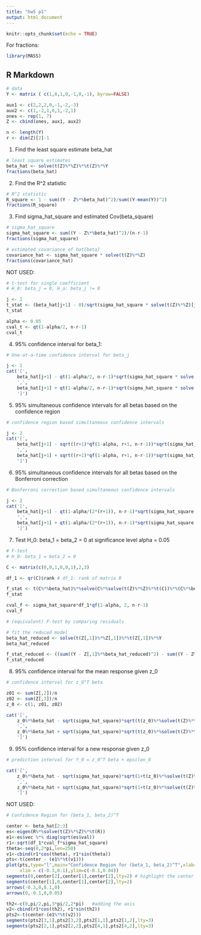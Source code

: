 ```yaml
---
title: "hw5 p1"
output: html_document
---
```


```r
knitr::opts_chunk$set(echo = TRUE)
```

For fractions:
```r
library(MASS)
```

## R Markdown

```r
# data
Y <- matrix ( c(1,0,1,0,-1,0,-1), byrow=FALSE)

aux1 <- c(2,2,2,0,-1,-2,-3)
aux2 <- c(1,-2,1,0,1,-2,1)
ones <- rep(1, 7)
Z <- cbind(ones, aux1, aux2)

n <- length(Y)
r <- dim(Z)[2]-1
```

(1) Find the least square estimate beta_hat

```r
# least square estimates
beta_hat <- solve(t(Z)%*%Z)%*%t(Z)%*%Y
fractions(beta_hat)
```

(2) Find the R^2 statistic

```r
# R^2 statistic
R_square <- 1 - sum((Y - Z%*%beta_hat)^2)/sum((Y-mean(Y))^2)
fractions(R_square)
```

(3) Find sigma_hat_square and estimated Cov(beta_square)

```r
# sigma_hat_square
sigma_hat_square <- sum((Y - Z%*%beta_hat)^2)/(n-r-1)
fractions(sigma_hat_square)

# estimated covariance of hat{beta}
covariance_hat <- sigma_hat_square * solve(t(Z)%*%Z)
fractions(covariance_hat)
```

NOT USED:

```r
# t-test for single coefficient
# H_0: beta_j = 0, H_a: beta_j != 0

j <- 1
t_stat <- (beta_hat[j+1] - 0)/sqrt(sigma_hat_square * solve(t(Z)%*%Z)[j+1,j+1])
t_stat

alpha <- 0.05
cval_t <- qt(1-alpha/2, n-r-1)
cval_t
```

(4) 95% confidence interval for beta_1:

```r
# One-at-a-time confidence interval for beta_j

j <- 1
cat('[',
    beta_hat[j+1] - qt(1-alpha/2, n-r-1)*sqrt(sigma_hat_square * solve(t(Z)%*%Z)[j+1,j+1]),
    ',',
    beta_hat[j+1] + qt(1-alpha/2, n-r-1)*sqrt(sigma_hat_square * solve(t(Z)%*%Z)[j+1,j+1]),
    ']')
```

(5) 95% simultaneous confidence intervals for all betas based on the confidence region

```r
# confidence region based simultaneous confidence intervals 

j <- 2
cat('[',
    beta_hat[j+1] - sqrt((r+1)*qf(1-alpha, r+1, n-r-1))*sqrt(sigma_hat_square * solve(t(Z)%*%Z)[j+1,j+1]),
    ',',
    beta_hat[j+1] + sqrt((r+1)*qf(1-alpha, r+1, n-r-1))*sqrt(sigma_hat_square * solve(t(Z)%*%Z)[j+1,j+1]),
    ']')
```

(6) 95% simultaneous confidence intervals for all betas based on the Bonferroni correction

```r
# Bonferroni correction based simultaneous confidence intervals

j <- 2
cat('[',
    beta_hat[j+1] - qt(1-alpha/(2*(r+1)), n-r-1)*sqrt(sigma_hat_square * solve(t(Z)%*%Z)[j+1,j+1]),
    ',',
    beta_hat[j+1] + qt(1-alpha/(2*(r+1)), n-r-1)*sqrt(sigma_hat_square * solve(t(Z)%*%Z)[j+1,j+1]),
    ']')
```

(7) Test H_0: beta_1 = beta_2 = 0 at significance level alpha = 0.05

```r
# F-test
# H_0: beta_1 = beta_2 = 0

C <- matrix(c(0,0,1,0,0,1),2,3)

df_1 <- qr(C)$rank # df_1: rank of matrix R

f_stat <- t(C%*%beta_hat)%*%solve(C%*%solve(t(Z)%*%Z)%*%t(C))%*%(C%*%beta_hat)
f_stat

cval_f <- sigma_hat_square*df_1*qf(1-alpha, 2, n-r-1)
cval_f

# (equivalent) F-test by comparing residuals

# fit the reduced model
beta_hat_reduced <- solve(t(Z[,1])%*%Z[,1])%*%t(Z[,1])%*%Y
beta_hat_reduced

f_stat_reduced <- ((sum((Y - Z[,1]%*%beta_hat_reduced)^2) - sum((Y - Z%*%beta_hat)^2))/2)/sigma_hat_square
f_stat_reduced
```

(8) 95% confidence interval for the mean response given z_0

```r
# confidence interval for z_0^T beta

z01 <- sum(Z[,2])/n
z02 <- sum(Z[,3])/n
z_0 <- c(1, z01, z02)

cat('[',
    z_0%*%beta_hat - sqrt(sigma_hat_square)*sqrt(t(z_0)%*%solve(t(Z)%*%Z)%*%z_0)*qt(1-alpha/2, n-r-1),
    ',',
    z_0%*%beta_hat + sqrt(sigma_hat_square)*sqrt(t(z_0)%*%solve(t(Z)%*%Z)%*%z_0)*qt(1-alpha/2, n-r-1),
    ']')
```

(9) 95% confidence interval for a new response given z_0

```r
# prediction interval for Y_0 = z_0^T beta + epsilon_0

cat('[',
    z_0%*%beta_hat - sqrt(sigma_hat_square)*sqrt(1+t(z_0)%*%solve(t(Z)%*%Z)%*%z_0)*qt(1-alpha/2, n-r-1),
    ',',
    z_0%*%beta_hat + sqrt(sigma_hat_square)*sqrt(1+t(z_0)%*%solve(t(Z)%*%Z)%*%z_0)*qt(1-alpha/2, n-r-1),
    ']')
```

NOT USED:

```r
# Confidence Region for (beta_1, beta_2)^T

center <- beta_hat[2:3]
es<-eigen(R%*%solve(t(Z)%*%Z)%*%t(R))
e1<-es$vec %*% diag(sqrt(es$val))
r1<-sqrt(df_1*cval_f*sigma_hat_square)
theta<-seq(0,2*pi,len=250)
v1<-cbind(r1*cos(theta), r1*sin(theta))
pts<-t(center - (e1%*%t(v1)))
plot(pts,type="l",main="Confidence Region for (beta_1, beta_2)^T",xlab="beta_1",ylab="beta_2",asp=1,
     xlim = c(-0.3,0.1),ylim=c(-0.1,0.04))
segments(0,center[2],center[1],center[2],lty=2) # highlight the center
segments(center[1],0,center[1],center[2],lty=2)
arrows(-0.3,0,0.1,0)
arrows(0,-0.1,0,0.05)

th2<-c(0,pi/2,pi,3*pi/2,2*pi)   #adding the axis
v2<-cbind(r1*cos(th2), r1*sin(th2))
pts2<-t(center-(e1%*%t(v2)))
segments(pts2[3,1],pts2[3,2],pts2[1,1],pts2[1,2],lty=3)  
segments(pts2[2,1],pts2[2,2],pts2[4,1],pts2[4,2],lty=3)
```